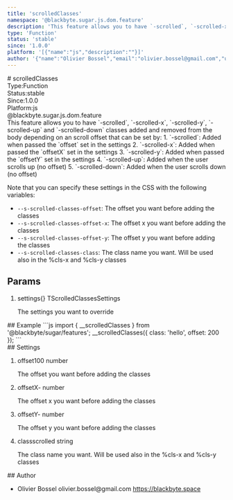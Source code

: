 ```yaml
---
title: 'scrolledClasses'
namespace: '@blackbyte.sugar.js.dom.feature'
description: 'This feature allows you to have `-scrolled`, `-scrolled-x`, `-scrolled-y`, `-scrolled-up` and `-scrolled-down` classes added and removed from the body depending on an scroll offset that can be set by: 1. `-scrolled`: Added when passed the `offset` set in the settings 2. `-scrolled-x`: Added when passed the `offsetX` set in the settings 3. `-scrolled-y`: Added when passed the `offsetY` set in the settings 4. `-scrolled-up`: Added when the user scrolls up (no offset) 5. `-scrolled-down`: Added when the user scrolls down (no offset)  Note that you can specify these settings in the CSS with the following variables: - `--s-scrolled-classes-offset`: The offset you want before adding the classes - `--s-scrolled-classes-offset-x`: The offset x you want before adding the classes - `--s-scrolled-classes-offset-y`: The offset y you want before adding the classes - `--s-scrolled-classes-class`: The class name you want. Will be used also in the %cls-x and %cls-y classes'
type: 'Function'
status: 'stable'
since: '1.0.0'
platform: '[{"name":"js","description":""}]'
author: '{"name":"Olivier Bossel","email":"olivier.bossel@gmail.com","url":"https://blackbyte.space"}'
---
```


<div class="docmap-mdx">
# scrolledClasses
<div class="_metas">
<div class="_type"><span class="_type-label">Type:</span><span class="_type-value">Function</span></div>
<div class="_status"><span class="_status-label">Status:</span><span class="_status-value -stable">stable</span></div>
<div class="_since"><span class="_since-label">Since:</span><span class="_since-value">1.0.0</span></div>
<div class="_platform"><span class="_platform-label">Platform:</span><span class="_platform-value -js">js</span></div>
</div>
<div class="_namespace">@blackbyte.sugar.js.dom.feature</div>
<div class="_description typo-lead typo-format">
This feature allows you to have `-scrolled`, `-scrolled-x`, `-scrolled-y`, `-scrolled-up` and `-scrolled-down` classes added and removed from
the body depending on an scroll offset that can be set by:
1. `-scrolled`: Added when passed the `offset` set in the settings
2. `-scrolled-x`: Added when passed the `offsetX` set in the settings
3. `-scrolled-y`: Added when passed the `offsetY` set in the settings
4. `-scrolled-up`: Added when the user scrolls up (no offset)
5. `-scrolled-down`: Added when the user scrolls down (no offset)

Note that you can specify these settings in the CSS with the following variables:

- `--s-scrolled-classes-offset`: The offset you want before adding the classes
- `--s-scrolled-classes-offset-x`: The offset x you want before adding the classes
- `--s-scrolled-classes-offset-y`: The offset y you want before adding the classes
- `--s-scrolled-classes-class`: The class name you want. Will be used also in the %cls-x and %cls-y classes
  </div>
  <div class="_params">

## Params

<ol class="_list">
<li class="_item">
<span class="_name">settings</span><span class="_default">&lcub;&rcub;</span> <span class="_type">TScrolledClassesSettings</span>
<p class="_description">The settings you want to override</p>
</li>
</ol>
</div>
<div class="_examples">
## Example
```js
import { __scrolledClasses } from '@blackbyte/sugar/features';
__scrolledClasses({
     class: 'hello',
     offset: 200
});
```
</div>
<div class="_settings">
## Settings
<ol class="_list">
<li class="_item">
<span class="_name">offset</span><span class="_default">100</span> <span class="_type">number</span>
<p class="_description">The offset you want before adding the classes</p>
</li>
<li class="_item">
<span class="_name">offsetX</span><span class="_default">-</span> <span class="_type">number</span>
<p class="_description">The offset x you want before adding the classes</p>
</li>
<li class="_item">
<span class="_name">offsetY</span><span class="_default">-</span> <span class="_type">number</span>
<p class="_description">The offset y you want before adding the classes</p>
</li>
<li class="_item">
<span class="_name">class</span><span class="_default">scrolled</span> <span class="_type">string</span>
<p class="_description">The class name you want. Will be used also in the %cls-x and %cls-y classes</p>
</li>
</ol>
</div>
<div class="_author">
## Author
<ul class="_list">
<li class="_item">
<span class="_name">Olivier Bossel</span>
<span class="_email">olivier.bossel@gmail.com</span>
<a href="https://blackbyte.space" target="_blank" class="_url">https://blackbyte.space</a>
</li>
</ul>
</div>
</div>
